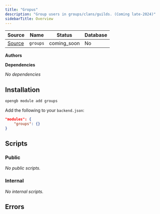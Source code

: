 ```yaml
---
title: "Gropus"
description: "Group users in groups/clans/guilds. (Coming late-2024)"
sidebarTitle: Overview
---
```


| Source                                                                           | Name       | Status     | Database     |
| -------------------------------------------------------------------------------- | ---------- | ---------- | ------------ |
| [Source](https://github.com/rivet-gg/opengb-modules/tree/main/modules/groups) | `groups` | coming_soon | No |

**Authors**



**Dependencies**

_No dependencies_

## Installation

<Tabs>

<Tab title="CLI">

```sh CLI
opengb module add groups
```

</Tab>

<Tab title="backend.json">

Add the following to your `backend.json`:

```json backend.json
"modules": {
	"groups": {}
}

```
</Tab>

</Tabs>



## Scripts

### Public

<CardGroup>_No public scripts._</CardGroup>

### Internal

<CardGroup>_No internal scripts._</CardGroup>

## Errors


